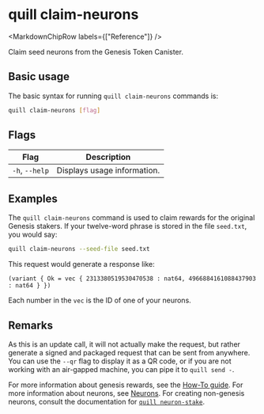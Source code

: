 
# quill claim-neurons

<MarkdownChipRow labels={["Reference"]} />

Claim seed neurons from the Genesis Token Canister.

## Basic usage

The basic syntax for running `quill claim-neurons` commands is:

``` bash
quill claim-neurons [flag]
```

## Flags

| Flag           | Description                 |
|----------------|-----------------------------|
| `-h`, `--help` | Displays usage information. |

## Examples

The `quill claim-neurons` command is used to claim rewards for the original Genesis stakers. If your twelve-word phrase is stored in the file `seed.txt`, you would say:

```sh
quill claim-neurons --seed-file seed.txt
```

This request would generate a response like:

```candid
(variant { Ok = vec { 2313380519530470538 : nat64, 4966884161088437903 : nat64 } })
```

Each number in the `vec` is the ID of one of your neurons.

## Remarks

As this is an update call, it will not actually make the request, but rather generate a signed and packaged request that can be sent from anywhere. You can use the `--qr` flag to display it as a QR code, or if you are not working with an air-gapped machine, you can pipe it to `quill send -`.

For more information about genesis rewards, see the [How-To guide]. For more information about neurons, see [Neurons]. For creating non-genesis neurons, consult the documentation for [`quill neuron-stake`].

[How-To guide]: https://wiki.thebigfile.com/wiki/How-To:_Claim_neurons_for_seed_participants
[Neurons]: https://thebigfile.com/docs/current/tokenomics/nns/nns-intro#neurons
[`quill neuron-stake`]: quill-neuron-stake.mdx
